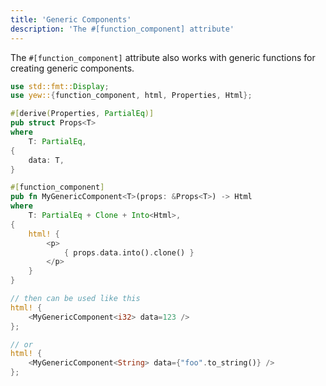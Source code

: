 ```yaml
---
title: 'Generic Components'
description: 'The #[function_component] attribute'
---
```



The `#[function_component]` attribute also works with generic functions for creating generic components.

```rust
use std::fmt::Display;
use yew::{function_component, html, Properties, Html};

#[derive(Properties, PartialEq)]
pub struct Props<T>
where
    T: PartialEq,
{
    data: T,
}

#[function_component]
pub fn MyGenericComponent<T>(props: &Props<T>) -> Html
where
    T: PartialEq + Clone + Into<Html>,
{
    html! {
        <p>
            { props.data.into().clone() }
        </p>
    }
}

// then can be used like this
html! {
    <MyGenericComponent<i32> data=123 />
};

// or
html! {
    <MyGenericComponent<String> data={"foo".to_string()} />
};
```
